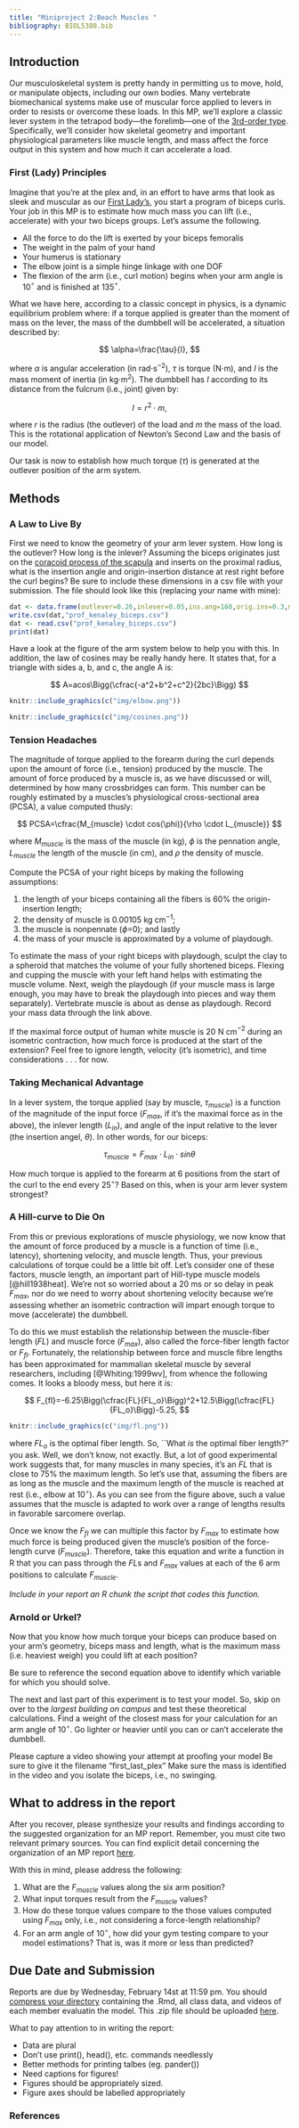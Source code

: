 ```yaml
---
title: "Miniproject 2:Beach Muscles "
bibliography: BIOL5380.bib
---
```



## Introduction

Our musculoskeletal system is pretty handy in permitting us to move, hold, or manipulate objects, including our own bodies. Many vertebrate biomechanical systems make use of muscular force applied to levers in order to resists or overcome these loads. In this MP, we'll explore a classic lever system in the tetrapod body---the forelimb---one of the [3rd-order type](https://openoregon.pressbooks.pub/bodyphysics/chapter/body-levers/). Specifically, we'll consider how skeletal geometry and important physiological parameters like muscle length, and mass affect the force output in this system and how much it can accelerate a load.


### First (Lady) Principles

Imagine that you're at the plex and, in an effort to have arms that look as sleek and muscular as our [First Lady's](https://www.runnersworld.com/runners-stories/a20837148/im-a-runner-dr-jill-biden/), you start a program of biceps curls. Your job in this MP is to estimate how much mass you can lift (i.e., accelerate) with your two biceps groups. Let's assume the following.

+ All the force to do the lift is exerted by your biceps femoralis
+ The weight in the palm of your hand
+ Your humerus is stationary
+ The elbow joint is a simple hinge linkage with one DOF
+ The flexion of the arm (i.e., curl motion) begins when your arm angle is 10$^\circ$ and is finished at 135$^\circ$.

What we have here, according to a classic concept in physics, is a dynamic equilibrium problem where: if a torque applied is greater than the moment of mass on the lever, the mass of the dumbbell will be accelerated, a situation described by:

$$
 \alpha=\frac{\tau}{I},
$$

where $\alpha$ is angular acceleration (in rad$\cdot$s$^{-2}$), $\tau$ is torque (N$\cdot$m), and $I$ is the mass moment of inertia (in kg$\cdot$m$^2$). The dumbbell has $I$ according to its distance from the fulcrum (i.e., joint) given by:

$$
I=r^2 \cdot m,
$$

where $r$ is the radius (the outlever) of the load and $m$ the mass of the load. This is the rotational application of Newton's Second Law and the basis of our model.

Our task is now to establish how much torque ($\tau$) is generated at the outlever position of the arm system.

## Methods

### A Law to Live By

First we need to know the geometry of your arm lever system. How long is the outlever? How long is the inlever? Assuming the biceps originates just on the [coracoid process of the scapula](https://en.wikipedia.org/wiki/Coracoid_process) and inserts on the proximal radius, what is the insertion angle and origin-insertion distance at rest right before the curl begins? Be sure to include these dimensions in a csv file with your submission. The file should look like this (replacing your name with mine):


```r
dat <- data.frame(outlever=0.26,inlever=0.05,ins.ang=160,orig.ins=0.3,mass=0.02) #mass from below
write.csv(dat,"prof_kenaley_biceps.csv")
dat <- read.csv("prof_kenaley_biceps.csv")
print(dat)
``` 

Have a look at the figure of the arm system below to help you with this. In addition, the law of cosines may be really handy here. It states that, for a triangle with sides a, b, and c, the  angle A is:

$$
A=acos\Bigg(\cfrac{-a^2+b^2+c^2}{2bc}\Bigg)
$$


```r
knitr::include_graphics(c("img/elbow.png"))

``` 

```r
knitr::include_graphics(c("img/cosines.png"))

``` 

 
### Tension Headaches

The magnitude of torque applied to the forearm during the curl depends upon the amount of force (i.e., tension) produced by the muscle. The amount of force produced by a muscle is, as we have discussed or will, determined by how many crossbridges can form. This number can be roughly estimated by a muscles's physiological cross-sectional area (PCSA), a value computed thusly:

$$
PCSA=\cfrac{M_{muscle} \cdot cos(\phi)}{\rho \cdot L_{muscle}}
$$

where $M_{muscle}$ is the mass of the muscle (in kg), $\phi$ is the pennation angle, $L_{muscle}$ the length of the muscle (in cm), and $\rho$ the density of muscle. 

Compute the PCSA of your right biceps by making the following assumptions: 

1. the length of your biceps containing all the fibers is 60\% the origin-insertion length;
2. the density of muscle is 0.00105 kg cm$^{-1}$; 
3. the muscle is nonpennate ($\phi$=0); and lastly
4. the mass of your muscle is approximated by a volume of playdough.

To estimate the mass of your right biceps with playdough, sculpt the clay to a spheroid that matches the volume of your fully shortened biceps. Flexing and cupping the muscle with your left hand helps with estimating the muscle volume. Next, weigh the playdough (if your muscle mass is large enough, you may have to break the playdough into pieces and way them separately). Vertebrate muscle is about as dense as playdough. Record your mass data through the link above. 

If the maximal force output of human white muscle is 20 N cm$^{-2}$ during an isometric contraction, how much force is produced at the start of the extension? Feel free to ignore length, velocity (it's isometric), and time considerations . . . for now. 

### Taking Mechanical Advantage

In a lever system, the torque applied (say by  muscle, $\tau_{muscle}$) is a function of the magnitude of the input force ($F_{max}$, if it's the maximal force as in the above), the inlever length ($L_{in}$), and angle of the input relative to the lever (the insertion angel, $\theta$). In other words, for our biceps:


$$
\tau_{muscle}=F_{max} \cdot L_{in} \cdot sin\theta
$$

How much torque is applied to the forearm at 6 positions from the start of the curl to the end every 25$^\circ$?  Based on this, when is your arm lever system strongest? 

### A Hill-curve to Die On

From this or previous explorations of muscle physiology, we now know that the amount of force produced by a muscle is a function of time (i.e., latency), shortening velocity, and muscle length. Thus, your previous calculations of torque could be a little bit off. Let's consider one of these factors, muscle length, an important part of Hill-type muscle models [@hill1938heat]. We're not so worried about a 20 ms or so delay in peak $F_{max}$, nor do we need to worry about shortening velocity because we're assessing whether an isometric contraction will impart enough torque to move (accelerate) the dumbbell. 

To do this we must establish the relationship between the muscle-fiber length ($FL$) and muscle force ($F_{max}$), also called the force-fiber length factor or $F_{fl}$. Fortunately, the relationship between force and muscle fibre lengths has been approximated for mammalian skeletal muscle by several researchers, including [@Whiting:1999wv], from whence the following comes. It looks a bloody mess, but here it is:

$$
F_{fl}=-6.25\Bigg(\cfrac{FL}{FL_o}\Bigg)^2+12.5\Bigg(\cfrac{FL}{FL_o}\Bigg)-5.25,
$$


```r
knitr::include_graphics(c("img/fl.png"))

``` 

where $FL_o$ is the optimal fiber length. So, ``What _is_ the optimal fiber length?" you ask. Well, we don't know, not exactly. But, a lot of good experimental work suggests that, for many muscles in many species, it's an $FL$  that is close to 75\% the maximum length. So let's use that, assuming the fibers are as long as the muscle and the maximum length of the muscle is reached at rest (i.e., elbow at 10$^\circ$). As you can see from the figure above, such a value assumes that the muscle is adapted to work over a range of lengths results in favorable sarcomere overlap.

Once we know the $F_{fl}$ we can multiple this factor by $F_{max}$ to estimate how much force is being produced given the muscle's position of the force-length curve ($F_{muscle}$). Therefore, take this equation and write a function in R that you can pass through the $FL$s and $F_{max}$ values at each of the 6 arm positions to calculate $F_{muscle}$. 

<!-- AME 2 includes custom funcitons -->

*Include in your report an R chunk the script that codes this function.*

### Arnold or Urkel?
Now that you know how much torque your biceps can produce based on your arm's geometry, biceps mass and length, what is the maximum mass (i.e. heaviest weigh) you could lift at each position?

Be sure to reference the second equation above to identify which variable for which you should solve. 

The next and last part of this experiment is to test your model. So, skip on over to the *largest building on campus* and test these theoretical calculations. Find a weight of the closest mass for your calculation for an arm angle of 10$^\circ$. Go lighter or heavier until you can or can't accelerate the dumbbell.

Please capture a video showing your attempt at proofing your model Be sure to give it the filename "first_last_plex" Make sure the mass is identified in the video and you isolate the biceps, i.e., no swinging.

## What to address in the report

After you recover, please synthesize your results and findings according to the suggested organization for an MP report. Remember, you must cite two relevant primary sources. You can find explicit detail concerning the organization of an MP report [here](mini_projects.html). 

With this in mind, please address the following:

  1. What are the $F_{muscle}$ values along the six arm position?
  2. What input torques result from the $F_{muscle}$ values? 
  3. How do these torque values compare to the those values computed using $F_{max}$ only, i.e., not considering a force-length relationship? 
  4. For an arm angle of 10$^\circ$, how did your gym testing compare to your model estimations? That is, was it more or less than predicted? 

  
## Due Date and Submission

Reports are due by Wednesday, February 14st at 11:59 pm. You should [compress your directory](https://forms.gle/sX9HpnV9bFgKJp3n7) containing the .Rmd, all class data, and videos of each member evaluatin the model. This .zip file should be uploaded [here](https://forms.gle/GbG1xC5vHxhQQ7hZA).


What to pay attention to in writing the report:

+ Data are plural
+ Don't use print(), head(), etc. commands needlessly
+ Better methods for printing talbes (eg. pander())
+ Need captions for figures!
+ Figures should be appropriately sized.
+ Figure axes should be labelled appropriately


### References


